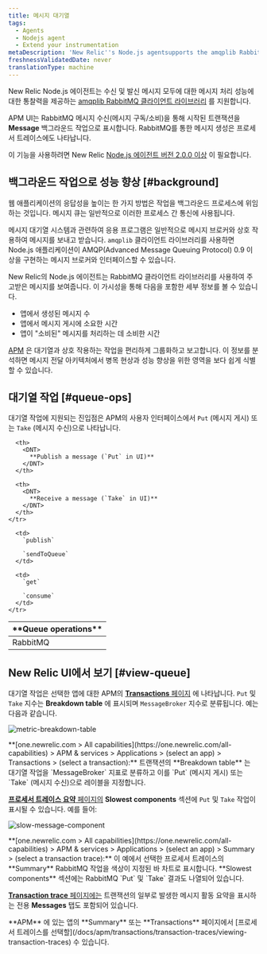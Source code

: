 ```yaml
---
title: 메시지 대기열
tags:
  - Agents
  - Nodejs agent
  - Extend your instrumentation
metaDescription: 'New Relic''s Node.js agentsupports the amqplib RabbitMQ client library, giving you insight into the performance of your message processing.'
freshnessValidatedDate: never
translationType: machine
---
```


New Relic Node.js 에이전트는 수신 및 발신 메시지 모두에 대한 메시지 처리 성능에 대한 통찰력을 제공하는 [amqplib RabbitMQ 클라이언트 라이브러리](https://www.npmjs.com/package/amqplib) 를 지원합니다.

APM UI는 RabbitMQ 메시지 수신(메시지 구독/소비)을 통해 시작된 트랜잭션을 <DNT>**Message**</DNT> 백그라운드 작업으로 표시합니다. RabbitMQ를 통한 메시지 생성은 프로세서 트레이스에도 나타납니다.

이 기능을 사용하려면 New Relic [Node.js 에이전트 버전 2.0.0 이상](/docs/release-notes/agent-release-notes/nodejs-release-notes) 이 필요합니다.

## 백그라운드 작업으로 성능 향상 [#background]

웹 애플리케이션의 응답성을 높이는 한 가지 방법은 작업을 백그라운드 프로세스에 위임하는 것입니다. 메시지 큐는 일반적으로 이러한 프로세스 간 통신에 사용됩니다.

메시지 대기열 시스템과 관련하여 응용 프로그램은 일반적으로 메시지 브로커와 상호 작용하여 메시지를 보내고 받습니다. `amqplib` 클라이언트 라이브러리를 사용하면 Node.js 애플리케이션이 AMQP(Advanced Message Queuing Protocol) 0.9 이상을 구현하는 메시지 브로커와 인터페이스할 수 있습니다.

New Relic의 Node.js 에이전트는 RabbitMQ 클라이언트 라이브러리를 사용하여 주고받은 메시지를 보여줍니다. 이 가시성을 통해 다음을 포함한 세부 정보를 볼 수 있습니다.

* 앱에서 생성된 메시지 수
* 앱에서 메시지 게시에 소요한 시간
* 앱이 "소비된" 메시지를 처리하는 데 소비한 시간

[APM](#view-queue) 은 대기열과 상호 작용하는 작업을 편리하게 그룹화하고 보고합니다. 이 정보를 분석하면 메시지 전달 아키텍처에서 병목 현상과 성능 향상을 위한 영역을 보다 쉽게 식별할 수 있습니다.

## 대기열 작업 [#queue-ops]

대기열 작업에 지원되는 진입점은 APM의 사용자 인터페이스에서 `Put` (메시지 게시) 또는 `Take` (메시지 수신)으로 나타납니다.

<table>
  <thead>
    <tr>
      <th width={200}>
        <DNT>
          **Queue operations**
        </DNT>
      </th>

      <th>
        <DNT>
          **Publish a message (`Put` in UI)**
        </DNT>
      </th>

      <th>
        <DNT>
          **Receive a message (`Take` in UI)**
        </DNT>
      </th>
    </tr>
  </thead>

  <tbody>
    <tr>
      <td>
        RabbitMQ
      </td>

      <td>
        `publish`

        `sendToQueue`
      </td>

      <td>
        `get`

        `consume`
      </td>
    </tr>
  </tbody>
</table>

## New Relic UI에서 보기 [#view-queue]

대기열 작업은 선택한 앱에 대한 APM의 [<DNT>**Transactions**</DNT> 페이지](/docs/apm/applications-menu/monitoring/transactions-dashboard) 에 나타납니다. `Put` 및 `Take` 지수는 <DNT>**Breakdown table**</DNT> 에 표시되며 `MessageBroker` 지수로 분류됩니다. 예는 다음과 같습니다.

<img
  title="metric-breakdown-table"
  alt="metric-breakdown-table"
  src="/images/apm_screenshot-crop_messaging-breakdown-table.webp"
/>

<figcaption>
  <DNT>**[one.newrelic.com > All capabilities](https://one.newrelic.com/all-capabilities) > APM & services > Applications > (select an app) > Transactions > (select a transaction):**</DNT> 트랜잭션의 <DNT>**Breakdown table**</DNT> 는 대기열 작업을 `MessageBroker` 지표로 분류하고 이를 `Put` (메시지 게시) 또는 `Take` (메시지 수신)으로 레이블을 지정합니다.
</figcaption>

[**프로세서 트레이스 요약** 페이지의](/docs/apm/transactions/transaction-traces/transaction-traces-trace-details-page) **Slowest components** 섹션에 `Put` 및 `Take` 작업이 표시될 수 있습니다. 예를 들어:

<img
  title="slow-message-component"
  alt="slow-message-component"
  src="/images/apm_screenshot-crop_trx-slowest-components.webp"
/>

<figcaption>
  <DNT>**[one.newrelic.com > All capabilities](https://one.newrelic.com/all-capabilities) > APM & services > Applications > (select an app) > Summary > (select a transaction trace):**</DNT> 이 예에서 선택한 프로세서 트레이스의 <DNT>**Summary**</DNT> RabbitMQ 작업을 색상이 지정된 바 차트로 표시합니다. <DNT>**Slowest components**</DNT> 섹션에는 RabbitMQ `Put` 및 `Take` 결과도 나열되어 있습니다.
</figcaption>

[<DNT>**Transaction trace**</DNT> 페이지에는](/docs/apm/transactions/transaction-traces/transaction-traces) 트랜잭션의 일부로 발생한 메시지 활동 요약을 표시하는 전용 <DNT>**Messages**</DNT> 탭도 포함되어 있습니다.

<Callout variant="tip">
  <DNT>**APM**</DNT> 에 있는 앱의 <DNT>**Summary**</DNT> 또는 <DNT>**Transactions**</DNT> 페이지에서 [프로세서 트레이스를 선택할](/docs/apm/transactions/transaction-traces/viewing-transaction-traces) 수 있습니다.
</Callout>
